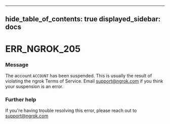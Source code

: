 

---
hide_table_of_contents: true
displayed_sidebar: docs
---


# ERR_NGROK_205

### Message
The account `ACCOUNT` has been suspended. This is usually the result of violating the ngrok Terms of Service. Email support@ngrok.com if you think your suspension is an error.

<ErrorDetails />



### Further help
If you're having trouble resolving this error, please reach out to [support@ngrok.com](mailto:support@ngrok.com?subject=Help%20with%20ERR_NGROK_205)

